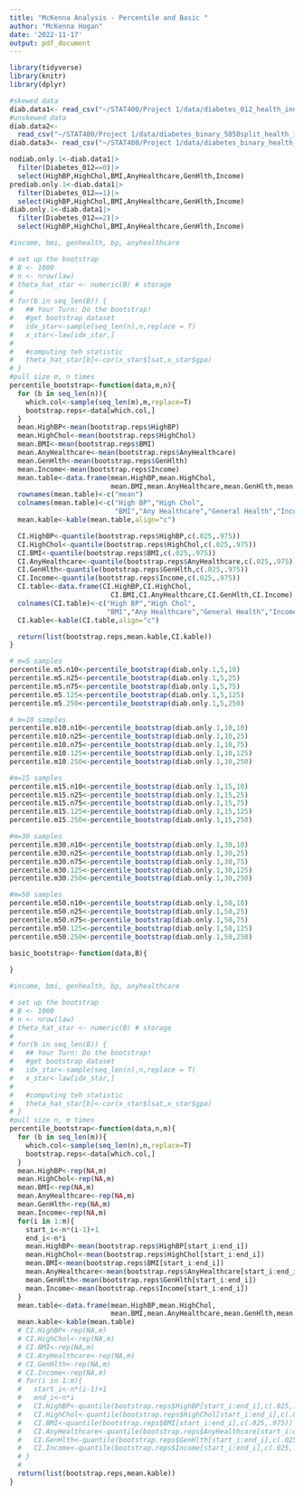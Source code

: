 ```yaml
---
title: "McKenna Analysis - Percentile and Basic "
author: "McKenna Hogan"
date: '2022-11-17'
output: pdf_document
---
```


```r
library(tidyverse)
library(knitr)
library(dplyr)
```

```r
#skewed data
diab.data1<- read_csv("~/STAT400/Project 1/data/diabetes_012_health_indicators_BRFSS2015.csv")
#unskewed data
diab.data2<- 
  read_csv("~/STAT400/Project 1/data/diabetes_binary_5050split_health_indicators_BRFSS2015.csv")
diab.data3<- read_csv("~/STAT400/Project 1/data/diabetes_binary_health_indicators_BRFSS2015.csv")

nodiab.only.1<-diab.data1|>
  filter(Diabetes_012==0)|>
  select(HighBP,HighChol,BMI,AnyHealthcare,GenHlth,Income)
prediab.only.1<-diab.data1|>
  filter(Diabetes_012==1)|>
  select(HighBP,HighChol,BMI,AnyHealthcare,GenHlth,Income)
diab.only.1<-diab.data1|>
  filter(Diabetes_012==2)|>
  select(HighBP,HighChol,BMI,AnyHealthcare,GenHlth,Income)
```

```r
#income, bmi, genhealth, bp, anyhealthcare

# set up the bootstrap
# B <- 1000
# n <- nrow(law)
# theta_hat_star <- numeric(B) # storage
# 
# for(b in seq_len(B)) {
#   ## Your Turn: Do the bootstrap!
#   #get bootstrap dataset
#   idx_star<-sample(seq_len(n),n,replace = T)
#   x_star<-law[idx_star,]
#   
#   #computing teh statistic
#   theta_hat_star[b]<-cor(x_star$lsat,x_star$gpa)
# }
#pull size m, n times
percentile_bootstrap<-function(data,m,n){
  for (b in seq_len(n)){
    which.col<-sample(seq_len(m),m,replace=T)
    bootstrap.reps<-data[which.col,]
  }
  mean.HighBP<-mean(bootstrap.reps$HighBP)
  mean.HighChol<-mean(bootstrap.reps$HighChol)
  mean.BMI<-mean(bootstrap.reps$BMI)
  mean.AnyHealthcare<-mean(bootstrap.reps$AnyHealthcare)
  mean.GenHlth<-mean(bootstrap.reps$GenHlth)
  mean.Income<-mean(bootstrap.reps$Income)
  mean.table<-data.frame(mean.HighBP,mean.HighChol,
                         mean.BMI,mean.AnyHealthcare,mean.GenHlth,mean.Income)
  rownames(mean.table)<-c("mean")
  colnames(mean.table)<-c("High BP","High Chol",
                          "BMI","Any Healthcare","General Health","Income")
  mean.kable<-kable(mean.table,align="c")

  CI.HighBP<-quantile(bootstrap.reps$HighBP,c(.025,.975))
  CI.HighChol<-quantile(bootstrap.reps$HighChol,c(.025,.975))
  CI.BMI<-quantile(bootstrap.reps$BMI,c(.025,.975))
  CI.AnyHealthcare<-quantile(bootstrap.reps$AnyHealthcare,c(.025,.975))
  CI.GenHlth<-quantile(bootstrap.reps$GenHlth,c(.025,.975))
  CI.Income<-quantile(bootstrap.reps$Income,c(.025,.975))
  CI.table<-data.frame(CI.HighBP,CI.HighChol,
                         CI.BMI,CI.AnyHealthcare,CI.GenHlth,CI.Income)
  colnames(CI.table)<-c("High BP","High Chol",
                        "BMI","Any Healthcare","General Health","Income")
  CI.kable<-kable(CI.table,align="c")

  return(list(bootstrap.reps,mean.kable,CI.kable))
}
```

```r
# m=5 samples
percentile.m5.n10<-percentile_bootstrap(diab.only.1,5,10)
percentile.m5.n25<-percentile_bootstrap(diab.only.1,5,25)
percentile.m5.n75<-percentile_bootstrap(diab.only.1,5,75)
percentile.m5.125<-percentile_bootstrap(diab.only.1,5,125)
percentile.m5.250<-percentile_bootstrap(diab.only.1,5,250)

# m=10 samples
percentile.m10.n10<-percentile_bootstrap(diab.only.1,10,10)
percentile.m10.n25<-percentile_bootstrap(diab.only.1,10,25)
percentile.m10.n75<-percentile_bootstrap(diab.only.1,10,75)
percentile.m10.125<-percentile_bootstrap(diab.only.1,10,125)
percentile.m10.250<-percentile_bootstrap(diab.only.1,10,250)

#m=15 samples
percentile.m15.n10<-percentile_bootstrap(diab.only.1,15,10)
percentile.m15.n25<-percentile_bootstrap(diab.only.1,15,25)
percentile.m15.n75<-percentile_bootstrap(diab.only.1,15,75)
percentile.m15.125<-percentile_bootstrap(diab.only.1,15,125)
percentile.m15.250<-percentile_bootstrap(diab.only.1,15,250)

#m=30 samples
percentile.m30.n10<-percentile_bootstrap(diab.only.1,30,10)
percentile.m30.n25<-percentile_bootstrap(diab.only.1,30,25)
percentile.m30.n75<-percentile_bootstrap(diab.only.1,30,75)
percentile.m30.125<-percentile_bootstrap(diab.only.1,30,125)
percentile.m30.250<-percentile_bootstrap(diab.only.1,30,250)

#m=50 samples
percentile.m50.n10<-percentile_bootstrap(diab.only.1,50,10)
percentile.m50.n25<-percentile_bootstrap(diab.only.1,50,25)
percentile.m50.n75<-percentile_bootstrap(diab.only.1,50,75)
percentile.m50.125<-percentile_bootstrap(diab.only.1,50,125)
percentile.m50.250<-percentile_bootstrap(diab.only.1,50,250)

```

```r
basic_bootstrap<-function(data,B){
  
}
```

```r
#income, bmi, genhealth, bp, anyhealthcare

# set up the bootstrap
# B <- 1000
# n <- nrow(law)
# theta_hat_star <- numeric(B) # storage
# 
# for(b in seq_len(B)) {
#   ## Your Turn: Do the bootstrap!
#   #get bootstrap dataset
#   idx_star<-sample(seq_len(n),n,replace = T)
#   x_star<-law[idx_star,]
#   
#   #computing teh statistic
#   theta_hat_star[b]<-cor(x_star$lsat,x_star$gpa)
# }
#pull size n, m times
percentile_bootstrap<-function(data,n,m){
  for (b in seq_len(m)){
    which.col<-sample(seq_len(n),n,replace=T)
    bootstrap.reps<-data[which.col,]
  }
  mean.HighBP<-rep(NA,m)
  mean.HighChol<-rep(NA,m)
  mean.BMI<-rep(NA,m)
  mean.AnyHealthcare<-rep(NA,m)
  mean.GenHlth<-rep(NA,m)
  mean.Income<-rep(NA,m)
  for(i in 1:m){
    start_i<-n*(i-1)+1
    end_i<-n*i
    mean.HighBP<-mean(bootstrap.reps$HighBP[start_i:end_i])
    mean.HighChol<-mean(bootstrap.reps$HighChol[start_i:end_i])
    mean.BMI<-mean(bootstrap.reps$BMI[start_i:end_i])
    mean.AnyHealthcare<-mean(bootstrap.reps$AnyHealthcare[start_i:end_i])
    mean.GenHlth<-mean(bootstrap.reps$GenHlth[start_i:end_i])
    mean.Income<-mean(bootstrap.reps$Income[start_i:end_i])
  }
  mean.table<-data.frame(mean.HighBP,mean.HighChol,
                         mean.BMI,mean.AnyHealthcare,mean.GenHlth,mean.Income)
  mean.kable<-kable(mean.table)
  # CI.HighBP<-rep(NA,m)
  # CI.HighChol<-rep(NA,m)
  # CI.BMI<-rep(NA,m)
  # CI.AnyHealthcare<-rep(NA,m)
  # CI.GenHlth<-rep(NA,m)
  # CI.Income<-rep(NA,m)
  # for(i in 1:m){
  #   start_i<-n*(i-1)+1
  #   end_i<-n*i
  #   CI.HighBP<-quantile(bootstrap.reps$HighBP[start_i:end_i],c(.025,.975))
  #   CI.HighChol<-quantile(bootstrap.reps$HighChol[start_i:end_i],c(.025,.975))
  #   CI.BMI<-quantile(bootstrap.reps$BMI[start_i:end_i],c(.025,.975))
  #   CI.AnyHealthcare<-quantile(bootstrap.reps$AnyHealthcare[start_i:end_i],c(.025,.975))
  #   CI.GenHlth<-quantile(bootstrap.reps$GenHlth[start_i:end_i],c(.025,.975))
  #   CI.Income<-quantile(bootstrap.reps$Income[start_i:end_i],c(.025,.975))
  # }
  # 
  return(list(bootstrap.reps,mean.kable))
}

```
